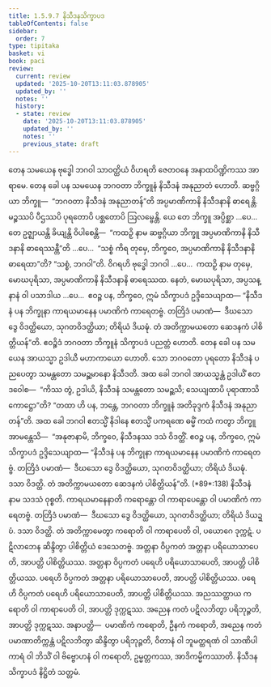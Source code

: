 ```yaml
---
title: 1.5.9.7 နိသီဒနသိက္ခာပဒ
tableOfContents: false
sidebar:
  order: 7
type: tipitaka
basket: vi
book: paci
review:
  current: review
  updated: '2025-10-20T13:11:03.878905'
  updated_by: ''
  notes: ''
  history:
  - state: review
    date: '2025-10-20T13:11:03.878905'
    updated_by: ''
    notes: ''
    previous_state: draft
---
```



<DynamicBreadcrumb />


<ReviewStatus review={frontmatter.review} showDetails={true} />

<HypothesisAnnotation frontmatter={frontmatter} />

<Division number="531" book="paci" e="ch" v="2" p="221">

<Paragraph number="1555" book="paci">
တေန သမယေန ဗုဒ္ဓေါ ဘဂဝါ သာဝတ္ထိယံ ဝိဟရတိ ဇေတဝနေ အနာထပိဏ္ဍိကဿ အာရာမေ. တေန ခေါ ပန သမယေန ဘဂဝတာ ဘိက္ခူနံ နိသီဒနံ အနုညာတံ ဟောတိ. ဆဗ္ဗဂ္ဂိယာ ဘိက္ခူ—  “ဘဂဝတာ နိသီဒနံ အနုညာတန်”တိ အပ္ပမာဏိကာနိ နိသီဒနာနိ ဓာရေန္တိ. မဉ္စဿပိ ပီဌဿပိ ပုရတောပိ ပစ္ဆတောပိ ဩလမ္ဗေန္တိ.
</Paragraph>

<Paragraph number="1556" book="paci">
ယေ တေ ဘိက္ခူ အပ္ပိစ္ဆာ …ပေ…  တေ ဥဇ္ဈာယန္တိ ခိယျန္တိ ဝိပါစေန္တိ—  “ကထဉှိ နာမ ဆဗ္ဗဂ္ဂိယာ ဘိက္ခူ အပ္ပမာဏိကာနိ နိသီဒနာနိ ဓာရေဿန္တီ”တိ …ပေ…  “သစ္စံ ကိရ တုမှေ, ဘိက္ခဝေ, အပ္ပမာဏိကာနိ နိသီဒနာနိ ဓာရေထာ”တိ? “သစ္စံ, ဘဂဝါ”တိ. ဝိဂရဟိ ဗုဒ္ဓေါ ဘဂဝါ …ပေ…  ကထဉှိ နာမ တုမှေ, မောဃပုရိသာ, အပ္ပမာဏိကာနိ နိသီဒနာနိ ဓာရေဿထ. နေတံ, မောဃပုရိသာ, အပ္ပသန္နာနံ ဝါ ပသာဒါယ …ပေ…  ဧဝဉ္စ ပန, ဘိက္ခဝေ, ဣမံ သိက္ခာပဒံ ဥဒ္ဒိသေယျာထ—
</Paragraph>

<Paragraph number="1557" book="paci">
<Emphasis>“နိသီဒနံ ပန ဘိက္ခုနာ ကာရယမာနေန ပမာဏိကံ ကာရေတဗ္ဗံ. တတြိဒံ ပမာဏံ—  ဒီဃသော ဒွေ ဝိဒတ္ထိယော, သုဂတဝိဒတ္ထိယာ; တိရိယံ ဒိယဍ္ဎံ. တံ အတိက္ကာမယတော ဆေဒနကံ ပါစိတ္တိယန်”</Emphasis>တိ.
</Paragraph>

<Paragraph number="1558" book="paci">
ဧဝဉ္စိဒံ ဘဂဝတာ ဘိက္ခူနံ သိက္ခာပဒံ ပညတ္တံ ဟောတိ.
</Paragraph>

</Division>
<Division number="532" book="paci" e="ch" v="2" p="221">

<Paragraph number="1559" book="paci">
တေန ခေါ ပန သမယေန အာယသ္မာ ဥဒါယီ မဟာကာယော ဟောတိ. သော ဘဂဝတော ပုရတော နိသီဒနံ ပညပေတွာ သမန္တတော သမဉ္ဆမာနော နိသီဒတိ. အထ ခေါ ဘဂဝါ အာယသ္မန္တံ ဥဒါယိံ ဧတဒဝေါစ—  “ကိဿ တွံ, ဥဒါယိ, နိသီဒနံ သမန္တတော သမဉ္ဆသိ; သေယျထာပိ ပုရာဏာသိကောဋ္ဌော”တိ? “တထာ ဟိ ပန, ဘန္တေ, ဘဂဝတာ ဘိက္ခူနံ အတိခုဒ္ဒကံ နိသီဒနံ အနုညာတန်”တိ. အထ ခေါ ဘဂဝါ ဧတသ္မိံ နိဒါနေ ဧတသ္မိံ ပကရဏေ ဓမ္မိံ ကထံ ကတွာ ဘိက္ခူ အာမန္တေသိ—  “အနုဇာနာမိ, ဘိက္ခဝေ, နိသီဒနဿ ဒသံ ဝိဒတ္ထိံ. ဧဝဉ္စ ပန, ဘိက္ခဝေ, ဣမံ သိက္ခာပဒံ ဥဒ္ဒိသေယျာထ—
</Paragraph>

</Division>
<Division number="533" book="paci" e="ch" v="2" p="221">

<Paragraph number="1560" book="paci">
<Emphasis>“နိသီဒနံ ပန ဘိက္ခုနာ ကာရယမာနေန ပမာဏိကံ ကာရေတဗ္ဗံ. တတြိဒံ ပမာဏံ—  ဒီဃသော ဒွေ ဝိဒတ္ထိယော, သုဂတဝိဒတ္ထိယာ; တိရိယံ ဒိယဍ္ဎံ. ဒသာ ဝိဒတ္ထိ. တံ အတိက္ကာမယတော ဆေဒနကံ ပါစိတ္တိယန်”</Emphasis>တိ. (*89*:<Emphasis>138</Emphasis>)
</Paragraph>

</Division>
<Division number="534" book="paci" e="ch" v="2" p="221">

<Paragraph number="1561" book="paci">
<Emphasis>နိသီဒနံ</Emphasis> နာမ သဒသံ ဝုစ္စတိ.
</Paragraph>

<Paragraph number="1562" book="paci">
<Emphasis>ကာရယမာနေနာ</Emphasis>တိ ကရောန္တော ဝါ ကာရာပေန္တော ဝါ ပမာဏိကံ ကာရေတဗ္ဗံ. တတြိဒံ ပမာဏံ—  ဒီဃသော ဒွေ ဝိဒတ္ထိယော, သုဂတဝိဒတ္ထိယာ; တိရိယံ ဒိယဍ္ဎံ. ဒသာ ဝိဒတ္ထိ. တံ အတိက္ကာမေတွာ ကရောတိ ဝါ ကာရာပေတိ ဝါ, ပယောဂေ ဒုက္ကဋံ. ပဋိလာဘေန ဆိန္ဒိတွာ ပါစိတ္တိယံ ဒေသေတဗ္ဗံ.
</Paragraph>

</Division>
<Division number="535" book="paci" e="ch" v="2" p="222">

<Paragraph number="1563" book="paci">
အတ္တနာ ဝိပ္ပကတံ အတ္တနာ ပရိယောသာပေတိ, အာပတ္တိ ပါစိတ္တိယဿ. အတ္တနာ ဝိပ္ပကတံ ပရေဟိ ပရိယောသာပေတိ, အာပတ္တိ ပါစိတ္တိယဿ. ပရေဟိ ဝိပ္ပကတံ အတ္တနာ ပရိယောသာပေတိ, အာပတ္တိ ပါစိတ္တိယဿ. ပရေဟိ ဝိပ္ပကတံ ပရေဟိ ပရိယောသာပေတိ, အာပတ္တိ ပါစိတ္တိယဿ.
</Paragraph>

<Paragraph number="1564" book="paci">
အညဿတ္ထာယ ကရောတိ ဝါ ကာရာပေတိ ဝါ, အာပတ္တိ ဒုက္ကဋဿ. အညေန ကတံ ပဋိလဘိတွာ ပရိဘုဉ္ဇတိ, အာပတ္တိ ဒုက္ကဋဿ.
</Paragraph>

</Division>
<Division number="536" book="paci" e="ch" v="2" p="222">

<Paragraph number="1565" book="paci">
အနာပတ္တိ—  ပမာဏိကံ ကရောတိ, ဦနကံ ကရောတိ, အညေန ကတံ ပမာဏာတိက္ကန္တံ ပဋိလဘိတွာ ဆိန္ဒိတွာ ပရိဘုဉ္ဇတိ, ဝိတာနံ ဝါ ဘူမတ္ထရဏံ ဝါ သာဏိပါကာရံ ဝါ ဘိသိံ ဝါ ဗိဗ္ဗောဟနံ ဝါ ကရောတိ, ဥမ္မတ္တကဿ, အာဒိကမ္မိကဿာတိ.

</Paragraph>
</Division>

<Paragraph number="1566" type="center" book="paci">
နိသီဒနသိက္ခာပဒံ နိဋ္ဌိတံ သတ္တမံ.
</Paragraph>